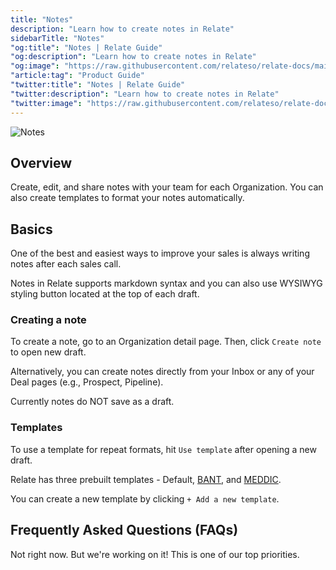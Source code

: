 ```yaml
---
title: "Notes"
description: "Learn how to create notes in Relate"
sidebarTitle: "Notes"
"og:title": "Notes | Relate Guide"
"og:description": "Learn how to create notes in Relate"
"og:image": "https://raw.githubusercontent.com/relateso/relate-docs/main/docs/images/features/notes.png"
"article:tag": "Product Guide"
"twitter:title": "Notes | Relate Guide"
"twitter:description": "Learn how to create notes in Relate"
"twitter:image": "https://raw.githubusercontent.com/relateso/relate-docs/main/docs/images/features/notes.png"
---
```


![Notes](/images/features/notes.png)

## Overview
Create, edit, and share notes with your team for each Organization. You can also create templates to format your notes automatically.

## Basics
One of the best and easiest ways to improve your sales is always writing notes after each sales call.

Notes in Relate supports markdown syntax and you can also use WYSIWYG styling button located at the top of each draft.

### Creating a note
To create a note, go to an Organization detail page. Then, click `Create note` to open new draft.

Alternatively, you can create notes directly from your Inbox or any of your Deal pages (e.g., Prospect, Pipeline).

<Warning>Currently notes do NOT save as a draft.</Warning>

### Templates
To use a template for repeat formats, hit `Use template` after opening a new draft.

Relate has three prebuilt templates - Default, [BANT](https://www.relate.so/blog/what-is-bant/), and [MEDDIC](https://www.relate.so/blog/what-is-meddic/).

You can create a new template by clicking `+ Add a new template`.

## Frequently Asked Questions (FAQs)
<AccordionGroup>
<Accordion title="Can I upload files or images to notes?">
Not right now. But we're working on it! This is one of our top priorities.
</Accordion>
</AccordionGroup>
